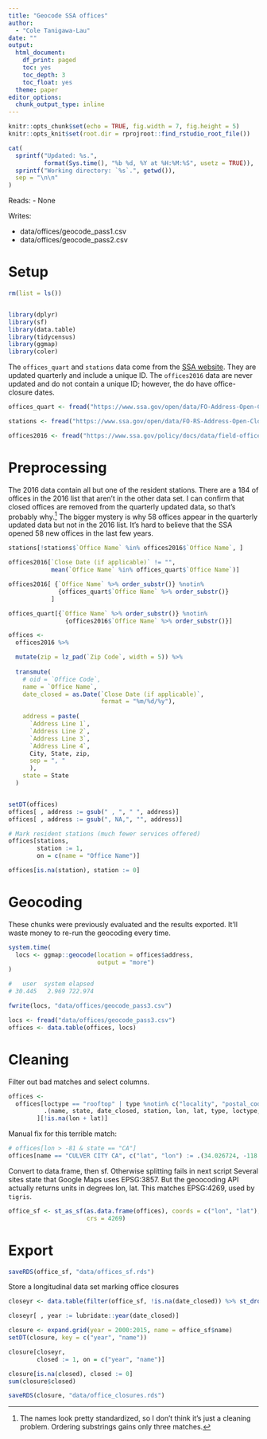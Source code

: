 ```yaml
---
title: "Geocode SSA offices"
author: 
  - "Cole Tanigawa-Lau"
date: ""
output:
  html_document:
    df_print: paged
    toc: yes
    toc_depth: 3
    toc_float: yes
  theme: paper
editor_options:
  chunk_output_type: inline
---
```


```r
knitr::opts_chunk$set(echo = TRUE, fig.width = 7, fig.height = 5)
knitr::opts_knit$set(root.dir = rprojroot::find_rstudio_root_file())
```

```r
cat(
  sprintf("Updated: %s.", 
          format(Sys.time(), "%b %d, %Y at %H:%M:%S", usetz = TRUE)),
  sprintf("Working directory: `%s`.", getwd()),
  sep = "\n\n"
)
```


Reads:
 - None

Writes:

  - data/offices/geocode_pass1.csv
  - data/offices/geocode_pass2.csv

# Setup

```r
rm(list = ls())


library(dplyr)
library(sf)
library(data.table)
library(tidycensus)
library(ggmap)
library(coler)
```

The `offices_quart` and `stations` data come from the [SSA website](https://www.ssa.gov/open/data/FO-RS-Address-Open-Close-Time-App-Devs.html). They are updated quarterly and include a unique ID. The `offices2016` data are never updated and do not contain a unique ID; however, the do have office-closure dates.

```r
offices_quart <- fread("https://www.ssa.gov/open/data/FO-Address-Open-Close-Times.csv", skip = 6)

stations <- fread("https://www.ssa.gov/open/data/FO-RS-Address-Open-Close-Times.csv", skip = 6)

offices2016 <- fread("https://www.ssa.gov/policy/docs/data/field-offices-2016/field-office-listing-2016.csv")
```

# Preprocessing

The 2016 data contain all but one of the resident stations. There are a 184 of offices in the 2016 list that aren't in the other data set. I can confirm that closed offices are removed from the quarterly updated data, so that's probably why.[^1]
The bigger mystery is why 58 offices appear in the quarterly updated data but not in the 2016 list. It's hard to believe that the SSA opened 58 new offices in the last few years.

[^1]: The names look pretty standardized, so I don't think it's just a cleaning problem. Ordering substrings gains only three matches.


```r
stations[!stations$`Office Name` %in% offices2016$`Office Name`, ]

offices2016[`Close Date (if applicable)` != "", 
            mean(`Office Name` %in% offices_quart$`Office Name`)]

offices2016[ {`Office Name` %>% order_substr()} %notin%
              {offices_quart$`Office Name` %>% order_substr()}
            ]

offices_quart[{`Office Name` %>% order_substr()} %notin%
                {offices2016$`Office Name` %>% order_substr()}]
```

```r
offices <- 
  offices2016 %>% 

  mutate(zip = lz_pad(`Zip Code`, width = 5)) %>% 
  
  transmute(
    # oid = `Office Code`,
    name = `Office Name`,
    date_closed = as.Date(`Close Date (if applicable)`,
                          format = "%m/%d/%y"),
    
    address = paste(
      `Address Line 1`,
      `Address Line 2`,
      `Address Line 3`,
      `Address Line 4`,
      City, State, zip, 
      sep = ", "
      ),
    state = State
  )


setDT(offices)
offices[ , address := gsub(" , ", " ", address)]
offices[ , address := gsub(", NA,", "", address)]

# Mark resident stations (much fewer services offered)
offices[stations,
        station := 1,
        on = c(name = "Office Name")]

offices[is.na(station), station := 0]
```

# Geocoding
These chunks were previously evaluated and the results exported. It'll waste money to re-run the geocoding every time.

```r
system.time(
  locs <- ggmap::geocode(location = offices$address, 
                         output = "more")
)

#   user  system elapsed 
# 30.445   2.969 722.974 

fwrite(locs, "data/offices/geocode_pass3.csv")
```

```r
locs <- fread("data/offices/geocode_pass3.csv")
offices <- data.table(offices, locs)
```

# Cleaning
Filter out bad matches and select columns.

```r
offices <- 
  offices[loctype == "rooftop" | type %notin% c("locality", "postal_code", "route"), 
          .(name, state, date_closed, station, lon, lat, type, loctype, address)
        ][!is.na(lon + lat)]
```

Manual fix for this terrible match:
```r
# offices[lon > -81 & state == "CA"]
offices[name == "CULVER CITY CA", c("lat", "lon") := .(34.026724, -118.389915)]
```

Convert to data.frame, then sf. Otherwise splitting fails in next script
Several sites state that Google Maps uses EPSG:3857.
But the geoocoding API actually returns units in degrees lon, lat.
This matches EPSG:4269, used by `tigris`.
```r

office_sf <- st_as_sf(as.data.frame(offices), coords = c("lon", "lat"),
                      crs = 4269)
```


# Export
```r
saveRDS(office_sf, "data/offices_sf.rds")
```

Store a longitudinal data set marking office closures
```r
closeyr <- data.table(filter(office_sf, !is.na(date_closed)) %>% st_drop_geometry())

closeyr[ , year := lubridate::year(date_closed)]

closure <- expand.grid(year = 2000:2015, name = office_sf$name)
setDT(closure, key = c("year", "name"))

closure[closeyr,
        closed := 1, on = c("year", "name")]

closure[is.na(closed), closed := 0]
sum(closure$closed)
```

```r
saveRDS(closure, "data/office_closures.rds")
```



